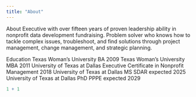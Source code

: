 ---
title: "About"
---

About 
Executive with over fifteen years of proven leadership ability in nonprofit data development fundraising. Problem solver who knows how to tackle complex issues, troubleshoot, and find solutions through project management, change management, and strategic planning. 

Education
Texas Woman's University BA 2009 
Texas Woman's University MBA 2011 
University of Texas at Dallas Executive Certificate in Nonprofit Management 2018
University of Texas at Dallas MS SDAR expected 2025
University of Texas at Dallas PhD PPPE expected 2029

```{r}
1 + 1
```
